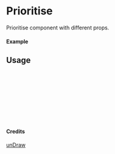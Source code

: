 
<Meta of={Prioritise} title="unDraw/Prioritise" />

# Prioritise

Prioritise component with different props.

#### Example

<Canvas of={Prioritise.Primary} />

## Usage

```ts
import { Prioritise } from "yadl-ui";

const Example = () => {
  return (
      <Prioritise />
  );
};

export default Example;
```

#### Credits
[unDraw](https://undraw.co/illustrations)
